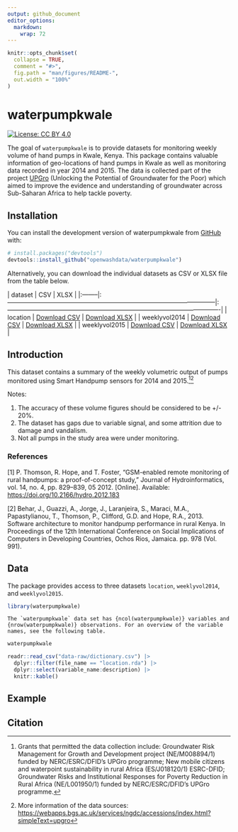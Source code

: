 ```yaml
---
output: github_document
editor_options: 
  markdown: 
    wrap: 72
---
```


<!-- README.md is generated from README.Rmd. Please edit that file -->

```r
knitr::opts_chunk$set(
  collapse = TRUE,
  comment = "#>",
  fig.path = "man/figures/README-",
  out.width = "100%"
)
```

# waterpumpkwale

<!-- badges: start -->

[![License: CC BY
4.0](https://img.shields.io/badge/License-CC_BY_4.0-lightgrey.svg)](https://creativecommons.org/licenses/by/4.0/)

<!-- badges: end -->

The goal of `waterpumpkwale` is to provide datasets for monitoring
weekly volume of hand pumps in Kwale, Kenya. This package contains
valuable information of geo-locations of hand pumps in Kwale as well as
monitoring data recorded in year 2014 and 2015. The data is collected
part of the project [UPGro](https://upgro.org) (Unlocking the Potential
of Groundwater for the Poor) which aimed to improve the evidence and
understanding of groundwater across Sub-Saharan Africa to help tackle
poverty.

## Installation

You can install the development version of waterpumpkwale from
[GitHub](https://github.com/waterpumpkwale) with:

``` r
# install.packages("devtools")
devtools::install_github("openwashdata/waterpumpkwale")
```

Alternatively, you can download the individual datasets as CSV or XLSX
file from the table below.

\| dataset \| CSV \| XLSX \|
\|:--------\|:-----------------------------------------------------------------------------------------------------\|:-------------------------------------------------------------------------------------------------------\|
\| location \| [Download
CSV](https://github.com/openwashdata/waterpumpkwale/raw/main/inst/extdata/location.csv)
\| [Download
XLSX](https://github.com/openwashdata/waterpumpkwale/raw/main/inst/extdata/location.xlsx)
\| \| weeklyvol2014 \| [Download
CSV](https://github.com/openwashdata/waterpumpkwale/raw/main/inst/extdata/weeklyvol2014.csv)
\| [Download
XLSX](https://github.com/openwashdata/waterpumpkwale/raw/main/inst/extdata/weeklyvol2014.xlsx)
\| \| weeklyvol2015 \| [Download
CSV](https://github.com/openwashdata/waterpumpkwale/raw/main/inst/extdata/weeklyvol2015.csv)
\| [Download
XLSX](https://github.com/openwashdata/waterpumpkwale/raw/main/inst/extdata/weeklyvol2015.xlsx)
\|

## Introduction

This dataset contains a summary of the weekly volumetric output of pumps
monitored using Smart Handpump sensors for 2014 and 2015.[^1][^2]

[^1]: Grants that permitted the data collection include: Groundwater
    Risk Management for Growth and Development project (NE/M008894/1)
    funded by NERC/ESRC/DFID's UPGro programme; New mobile citizens and
    waterpoint sustainability in rural Africa (ES/J018120/1) ESRC-DFID;
    Groundwater Risks and Institutional Responses for Poverty Reduction
    in Rural Africa (NE/L001950/1) funded by NERC/ESRC/DFID's UPGro
    programme.

[^2]: More information of the data sources:
    <https://webapps.bgs.ac.uk/services/ngdc/accessions/index.html?simpleText=upgro>

Notes:

1.  The accuracy of these volume figures should be considered to be +/-
    20%.
2.  The dataset has gaps due to variable signal, and some attrition due
    to damage and vandalism.
3.  Not all pumps in the study area were under monitoring.

### References

[1] P. Thomson, R. Hope, and T. Foster, "GSM-enabled remote monitoring
of rural handpumps: a proof-of-concept study," Journal of
Hydroinformatics, vol. 14, no. 4, pp. 829--839, 05 2012. [Online].
Available: <https://doi.org/10.2166/hydro.2012.183>

[2] Behar, J., Guazzi, A., Jorge, J., Laranjeira, S., Maraci, M.A.,
Papastylianou, T., Thomson, P., Clifford, G.D. and Hope, R.A., 2013.
Software architecture to monitor handpump performance in rural Kenya. In
Proceedings of the 12th International Conference on Social Implications
of Computers in Developing Countries, Ochos Rios, Jamaica. pp. 978 (Vol.
991).

## Data

The package provides access to three datasets `location`,
`weeklyvol2014`, and `weeklyvol2015`.

```r
library(waterpumpkwale)
```

```epoxy
The `waterpumpkwale` data set has {ncol(waterpumpkwale)} variables and {nrow(waterpumpkwale)} observations. For an overview of the variable names, see the following table.  
```

```r
waterpumpkwale
```

```r
readr::read_csv("data-raw/dictionary.csv") |>
  dplyr::filter(file_name == "location.rda") |>
  dplyr::select(variable_name:description) |> 
  knitr::kable()
```

## Example

## Citation
